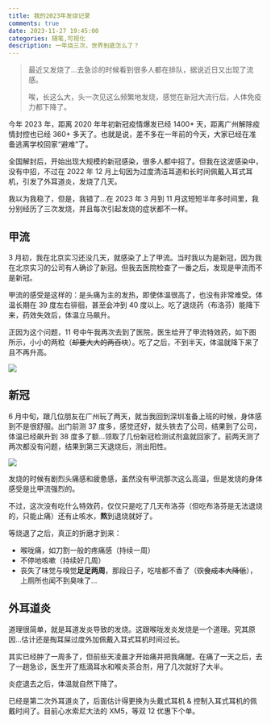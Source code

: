```yaml
---
title: 我的2023年发烧记录
comments: true
date: 2023-11-27 19:45:00
categories: 随笔,可视化
description: 一年烧三次，世界到底怎么了？
---
```



> 最近又发烧了...去急诊的时候看到很多人都在排队，据说近日又出现了流感。
>
> 唉，长这么大，头一次见这么频繁地发烧，感觉在新冠大流行后，人体免疫力都下降了。

今年 2023 年，距离 2020 年年初新冠疫情爆发已经 1400+ 天，距离广州解除疫情封控也已经 360+ 多天了。也就是说，差不多在一年前的今天，大家已经在准备逃离学校回家“避难”了。

全国解封后，开始出现大规模的新冠感染，很多人都中招了。但我在这波感染中，没有中招，不过在 2022 年 12 月上旬因为过度清洁耳道和长时间佩戴入耳式耳机，引发了外耳道炎，发烧了几天。

我以为我稳了，但是，我错了...在 2023 年 3 月到 11 月这短短半年多时间里，我分别经历了三次发烧，并且每次引起发烧的症状都不一样。

## 甲流

3 月初，我在北京实习还没几天，就感染了上了甲流。当时我以为是新冠，因为我在北京实习的公司有人确诊了新冠。但我去医院检查了一番之后，发现是甲流而不是新冠。

甲流的感受是这样的：是头痛为主的发热，即使体温很高了，也没有非常难受。体温长期在 39 度左右徘徊，甚至会冲到 40 度以上。吃了退烧药（布洛芬）能降下来，药效失效后，体温立马飙升。

正因为这个问题，11 号中午我再次去到了医院，医生给开了甲流特效药，如下图所示，小小的两粒（~~却要大大的两百块~~）。吃了之后，不到半天，体温就降下来了且不再升高。

![](./IMG_9427.jpeg)

<BodyTemp data={tempMarch} />

## 新冠

6 月中旬，跟几位朋友在广州玩了两天，就当我回到深圳准备上班的时候，身体感到不是很舒服。出门前测 37 度多，感觉还好，就头铁去了公司，结果到了公司，体温已经飙升到 38 度多了额...领取了几份新冠检测试剂盒就回家了。前两天测了两次都没有问题，结果到第三天退烧后，测出阳性。

![](./WX20231127-191858.png)

发烧的时候有剧烈头痛感和疲惫感，虽然没有甲流那次这么高温，但是发烧的身体感受是比甲流强烈的。

不过，这次没有吃什么特效药，仅仅只是吃了几天布洛芬（但吃布洛芬是无法退烧的，只能止痛）还有止咳水，**熬**到退烧就好了。

<BodyTemp data={tempJune} />

等烧退了之后，真正的折磨才到来：

- 喉咙痛，如刀割一般的疼痛感（持续一周）
- 不停地咳嗽（持续好几周）
- 丧失了味觉与嗅觉**足足两周**，那段日子，吃啥都不香了（~~饮食成本大降低~~），上厕所也闻不到臭味了...

## 外耳道炎

道理很简单，就是耳道发炎导致的发烧。这跟喉咙发炎发烧是一个道理。究其原因...估计还是掏耳屎过度外加佩戴入耳式耳机时间过长。

其实已经肿了一周多了，但前些天凌晨才开始痛并把我痛醒。在痛了一天之后，去了一趟急诊，医生开了瓶滴耳水和喉炎茶合剂，用了几次就好了大半。

炎症退去之后，体温就自然下降了。

<BodyTemp data={tempNovember} />

已经是第二次外耳道炎了，后面估计得更换为头戴式耳机 & 控制入耳式耳机的佩戴时间了。目前心水索尼大法的 XM5，等双 12 优惠下个单。
